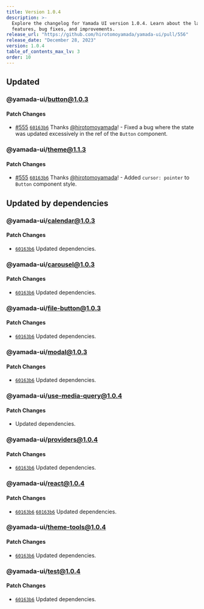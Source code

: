 ```yaml
---
title: Version 1.0.4
description: >-
  Explore the changelog for Yamada UI version 1.0.4. Learn about the latest
  features, bug fixes, and improvements.
release_url: "https://github.com/hirotomoyamada/yamada-ui/pull/556"
release_date: "December 28, 2023"
version: 1.0.4
table_of_contents_max_lv: 3
order: 10
---
```


## Updated

### @yamada-ui/button@1.0.3

#### Patch Changes

- [#555](https://github.com/hirotomoyamada/yamada-ui/pull/555) [`60163b6`](https://github.com/hirotomoyamada/yamada-ui/commit/60163b6b1d13a904754e207da3c0840a8e265e3e) Thanks [@hirotomoyamada](https://github.com/hirotomoyamada)! - Fixed a bug where the state was updated excessively in the ref of the `Button` component.

### @yamada-ui/theme@1.1.3

#### Patch Changes

- [#555](https://github.com/hirotomoyamada/yamada-ui/pull/555) [`60163b6`](https://github.com/hirotomoyamada/yamada-ui/commit/60163b6b1d13a904754e207da3c0840a8e265e3e) Thanks [@hirotomoyamada](https://github.com/hirotomoyamada)! - Added `cursor: pointer` to `Button` component style.

## Updated by dependencies

### @yamada-ui/calendar@1.0.3

#### Patch Changes

- [`60163b6`](https://github.com/hirotomoyamada/yamada-ui/commit/60163b6b1d13a904754e207da3c0840a8e265e3e) Updated dependencies.

### @yamada-ui/carousel@1.0.3

#### Patch Changes

- [`60163b6`](https://github.com/hirotomoyamada/yamada-ui/commit/60163b6b1d13a904754e207da3c0840a8e265e3e) Updated dependencies.

### @yamada-ui/file-button@1.0.3

#### Patch Changes

- [`60163b6`](https://github.com/hirotomoyamada/yamada-ui/commit/60163b6b1d13a904754e207da3c0840a8e265e3e) Updated dependencies.

### @yamada-ui/modal@1.0.3

#### Patch Changes

- [`60163b6`](https://github.com/hirotomoyamada/yamada-ui/commit/60163b6b1d13a904754e207da3c0840a8e265e3e) Updated dependencies.

### @yamada-ui/use-media-query@1.0.4

#### Patch Changes

- Updated dependencies.

### @yamada-ui/providers@1.0.4

#### Patch Changes

- [`60163b6`](https://github.com/hirotomoyamada/yamada-ui/commit/60163b6b1d13a904754e207da3c0840a8e265e3e) Updated dependencies.

### @yamada-ui/react@1.0.4

#### Patch Changes

- [`60163b6`](https://github.com/hirotomoyamada/yamada-ui/commit/60163b6b1d13a904754e207da3c0840a8e265e3e) [`60163b6`](https://github.com/hirotomoyamada/yamada-ui/commit/60163b6b1d13a904754e207da3c0840a8e265e3e) Updated dependencies.

### @yamada-ui/theme-tools@1.0.4

#### Patch Changes

- [`60163b6`](https://github.com/hirotomoyamada/yamada-ui/commit/60163b6b1d13a904754e207da3c0840a8e265e3e) Updated dependencies.

### @yamada-ui/test@1.0.4

#### Patch Changes

- [`60163b6`](https://github.com/hirotomoyamada/yamada-ui/commit/60163b6b1d13a904754e207da3c0840a8e265e3e) Updated dependencies.
